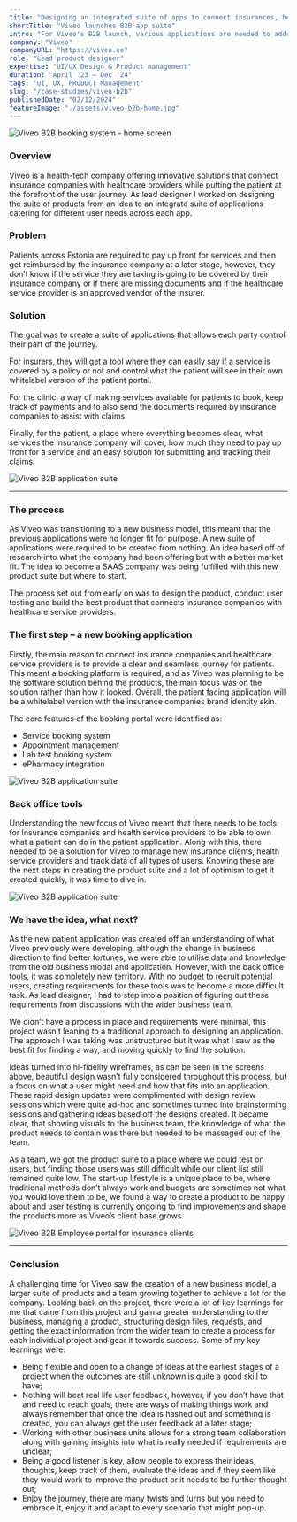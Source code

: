 ```yaml
---
title: "Designing an integrated suite of apps to connect insurances, healthcare service providers and patients"
shortTitle: "Viveo launches B2B app suite"
intro: "For Viveo's B2B launch, various applications are needed to address diverse business needs collaboratively."
company: "Viveo"
companyURL: "https://viveo.ee"
role: "Lead product designer"
expertise: "UI/UX Design & Product management"
duration: "April '23 – Dec '24"
tags: "UI, UX, PRODUCT Management"
slug: "/case-studies/viveo-b2b"
publishedDate: "02/12/2024"
featureImage: "./assets/viveo-b2b-home.jpg"
---
```


![Viveo B2B booking system - home screen](./assets/viveo_b2b-mockup-viveo-b2b_patient_portal-home.webp)

### Overview
Viveo is a health-tech company offering innovative solutions that connect insurance companies with healthcare providers while putting the patient at the forefront of the user journey. As lead designer I worked on designing the suite of products from an idea to an integrate suite of applications catering for different user needs across each app.

### Problem
Patients across Estonia are required to pay up front for services and then get reimbursed by the insurance company at a later stage, however, they don’t know if the service they are taking is going to be covered by their insurance company or if there are missing documents and if the healthcare service provider is an approved vendor of the insurer.

### Solution
The goal was to create a suite of applications that allows each party control their part of the journey.

For insurers, they will get a tool where they can easily say if a service is covered by a policy or not and control what the patient will see in their own whitelabel version of the patient portal.

For the clinic, a way of making services available for patients to book, keep track of payments and to also send the documents required by insurance companies to assist with claims.

Finally, for the patient, a place where everything becomes clear, what services the insurance company will cover, how much they need to pay up front for a service and an easy solution for submitting and tracking their claims.

![Viveo B2B application suite](./assets/viveo_b2b-mockup-viveo-multi_screen.webp)

---

### The process
As Viveo was transitioning to a new business model, this meant that the previous applications were no longer fit for purpose. A new suite of applications were required to be created from nothing. An idea based off of research into what the company had been offering but with a better market fit. The idea to become a SAAS company was being fulfilled with this new product suite but where to start.

The process set out from early on was to design the product, conduct user testing and build the best product that connects insurance companies with healthcare service providers.

### The first step – a new booking application
Firstly, the main reason to connect insurance companies and healthcare service providers is to provide a clear and seamless journey for patients. This meant a booking platform is required, and as Viveo was planning to be the software solution behind the products, the main focus was on the solution rather than how it looked. Overall, the patient facing application will be a whitelabel version with the insurance companies brand identity skin.

The core features of the booking portal were identified as:
- Service booking system
- Appointment management
- Lab test booking system
- ePharmacy integration

![Viveo B2B application suite](./assets/viveo_b2b-mockup-viveo-patient_multi_screen.webp)

### Back office tools
Understanding the new focus of Viveo meant that there needs to be tools for Insurance companies and health service providers to be able to own what a patient can do in the patient application. Along with this, there needed to be a solution for Viveo to manage new insurance clients, health service providers and track data of all types of users. Knowing these are the next steps in creating the product suite and a lot of optimism to get it created quickly, it was time to dive in.

![Viveo B2B application suite](./assets/viveo_b2b-mockup-admin.webp)

### We have the idea, what next?
As the new patient application was created off an understanding of what Viveo previously were developing, although the change in business direction to find better fortunes, we were able to utilise data and knowledge from the old business modal and application. However, with the back office tools, it was completely new territory. With no budget to recruit potential users, creating requirements for these tools was to become a more difficult task. As lead designer, I had to step into a position of figuring out these requirements from discussions with the wider business team.

We didn’t have a process in place and requirements were minimal, this project wasn’t leaning to a traditional approach to designing an application. The approach I was taking was unstructured but it was what I saw as the best fit for finding a way, and moving quickly to find the solution.

Ideas turned into hi-fidelity wireframes, as can be seen in the screens above, beautiful design wasn’t fully considered throughout this process, but a focus on what a user might need and how that fits into an application. These rapid design updates were complimented with design review sessions which were quite ad-hoc and sometimes turned into brainstorming sessions and gathering ideas based off the designs created. It became clear, that showing visuals to the business team, the knowledge of what the product needs to contain was there but needed to be massaged out of the team.

As a team, we got the product suite to a place where we could test on users, but finding those users was still difficult while our client list still remained quite low. The start-up lifestyle is a unique place to be, where traditional methods don’t always work and budgets are sometimes not what you would love them to be, we found a way to create a product to be happy about and user testing is currently ongoing to find improvements and shape the products more as Viveo’s client base grows.

![Viveo B2B Employee portal for insurance clients](./assets/viveo_b2b-mockup-hr_insurance.webp)

---

### Conclusion
A challenging time for Viveo saw the creation of a new business model, a larger suite of products and a team growing together to achieve a lot for the company. Looking back on the project, there were a lot of key learnings for me that came from this project and gain a greater understanding to the business, managing a product, structuring design files, requests, and getting the exact information from the wider team to create a process for each individual project and gear it towards success. Some of my key learnings were:
- Being flexible and open to a change of ideas at the earliest stages of a project when the outcomes are still unknown is quite a good skill to have;
- Nothing will beat real life user feedback, however, if you don’t have that and need to reach goals, there are ways of making things work and always remember that once the idea is hashed out and something is created, you can always get the user feedback at a later stage;
- Working with other business units allows for a strong team collaboration along with gaining insights into what is really needed if requirements are unclear;
- Being a good listener is key, allow people to express their ideas, thoughts, keep track of them, evaluate the ideas and if they seem like they would work to improve the product or it needs to be further thought out;
- Enjoy the journey, there are many twists and turns but you need to embrace it, enjoy it and adapt to every scenario that might pop-up.